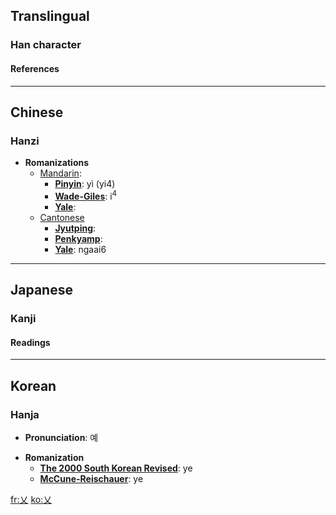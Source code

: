 ==Translingual==
===Han character===
{{Han char|rad=丿|as=01|sn=2|so=|four=4000<sub>0</sub>|canj=大 (K), X大 (XK)|cmean=govern, control, manage; nurture}}
====References====
{{Han ref|kx=0081.100|dkj=00111|dj=0165.010|hdz=10031.030|uh=4E42|ud=20034|bh=C940|bd=51520}}

----
==Chinese==
===Hanzi===


* '''Romanizations'''
** [[Mandarin]]:
*** '''[[Pinyin]]''': yì (yi4)
*** '''[[Wade-Giles]]''': i<sup>4</sup>
*** '''[[Yale]]''': 
**[[Cantonese]]
***'''[[Jyutping]]''':
***'''[[Penkyamp]]''': 
***'''[[Yale]]''': ngaai6


----
==Japanese==
===Kanji===


{{ja-kanji|grade=|rs=丿01|simple=}}
====Readings====
{{ja-readings|on=[[がい]] (gai), [[げ]] (ge)|kun=[[かる]] (karu), [[おさめる]] (osameru), [[おさまる]] (osamaru)}}


----
==Korean==
===Hanja===

* '''Pronunciation''': 예

* '''Romanization'''
** '''[[The 2000 South Korean Revised Romanization|The 2000 South Korean Revised]]''': ye
** '''[[McCune-Reischauer]]''': ye


[[fr:乂]]
[[ko:乂]]